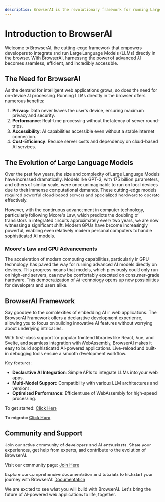 ```yaml
---
description: BrowserAI is the revolutionary framework for running Large Language Models (LLMs) directly in the browser, bringing powerful AI capabilities to your fingertips.
---
```

# Introduction to BrowserAI

Welcome to BrowserAI, the cutting-edge framework that empowers developers to integrate and run Large Language Models (LLMs) directly in the browser. With BrowserAI, harnessing the power of advanced AI becomes seamless, efficient, and incredibly accessible.

## The Need for BrowserAI

As the demand for intelligent web applications grows, so does the need for on-device AI processing. Running LLMs directly in the browser offers numerous benefits:

1. **Privacy**: Data never leaves the user's device, ensuring maximum privacy and security.
2. **Performance**: Real-time processing without the latency of server round-trips.
3. **Accessibility**: AI capabilities accessible even without a stable internet connection.
4. **Cost-Efficiency**: Reduce server costs and dependency on cloud-based AI services.

## The Evolution of Large Language Models

Over the past few years, the size and complexity of Large Language Models have increased dramatically. Models like GPT-3, with 175 billion parameters, and others of similar scale, were once unimaginable to run on local devices due to their immense computational demands. These cutting-edge models required powerful cloud-based servers and specialized hardware to operate effectively.

However, with the continuous advancement in computer technology, particularly following Moore's Law, which predicts the doubling of transistors in integrated circuits approximately every two years, we are now witnessing a significant shift. Modern GPUs have become increasingly powerful, enabling even relatively modern personal computers to handle sophisticated AI models.

### Moore's Law and GPU Advancements

The acceleration of modern computing capabilities, particularly in GPU technology, has paved the way for running advanced AI models directly on devices. This progress means that models, which previously could only run on high-end servers, can now be comfortably executed on consumer-grade hardware. This democratization of AI technology opens up new possibilities for developers and users alike.

## BrowserAI Framework

Say goodbye to the complexities of embedding AI in web applications. The BrowserAI Framework offers a declarative development experience, allowing you to focus on building innovative AI features without worrying about underlying intricacies.

With first-class support for popular frontend libraries like React, Vue, and Svelte, and seamless integration with WebAssembly, BrowserAI makes it easy to build sophisticated AI-powered applications. Live-reload and built-in debugging tools ensure a smooth development workflow.

Key features:
- **Declarative AI Integration**: Simple APIs to integrate LLMs into your web apps.
- **Multi-Model Support**: Compatibility with various LLM architectures and versions.
- **Optimized Performance**: Efficient use of WebAssembly for high-speed processing.

To get started: [Click Here](/framework#getting-started)

To migrate: [Click Here](/quickstarts/migrate-to-browserai)

## Community and Support

Join our active community of developers and AI enthusiasts. Share your experiences, get help from experts, and contribute to the evolution of BrowserAI.

Visit our community page: [Join Here](/community)

Explore our comprehensive documentation and tutorials to kickstart your journey with BrowserAI: [Documentation](/docs)

We are excited to see what you will build with BrowserAI. Let's bring the future of AI-powered web applications to life, together.